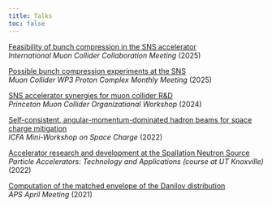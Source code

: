 ```yaml
---
title: Talks
toc: false
---
```



[Feasibility of bunch compression in the SNS accelerator]() \
*International Muon Collider Collaboration Meeting* (2025) \

[Possible bunch compression experiments at the SNS](./files/2025-01-31_sns-bunch-compression.pdf) \
*Muon Collider WP3 Proton Complex Monthly Meeting* (2025)

[SNS accelerator synergies for muon collider R&D](https://agenda.hep.wisc.edu/event/2140/contributions/30224/attachments/9569/11827/2024-02-23_sns_synergies.pdf) \
*Princeton Muon Collider Organizational Workshop* (2024)

[Self-consistent, angular-momentum-dominated hadron beams for space charge mitigation](https://conference.sns.gov/event/335/contributions/528/attachments/892/8194/2022-10-26_Hoover_space_charge_workshop.pdf) \
*ICFA Mini-Workshop on Space Charge* (2022)

[Accelerator research and development at the Spallation Neutron Source]()
*Particle Accelerators: Technology and Applications (course at UT Knoxville)* (2022)

[Computation of the matched envelope of the Danilov distribution]() \
*APS April Meeting* (2021)
